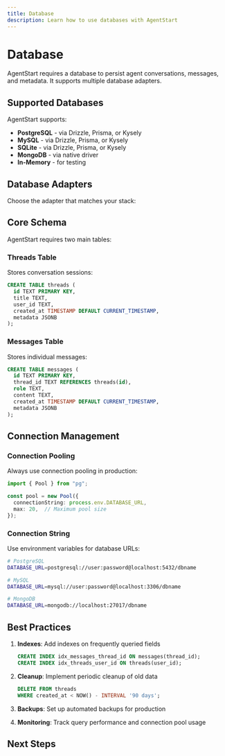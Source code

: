 ```yaml
---
title: Database
description: Learn how to use databases with AgentStart
---
```


# Database

AgentStart requires a database to persist agent conversations, messages, and metadata. It supports multiple database adapters.

## Supported Databases

AgentStart supports:

- **PostgreSQL** - via Drizzle, Prisma, or Kysely
- **MySQL** - via Drizzle, Prisma, or Kysely  
- **SQLite** - via Drizzle, Prisma, or Kysely
- **MongoDB** - via native driver
- **In-Memory** - for testing

## Database Adapters

Choose the adapter that matches your stack:

<Cards>
  <Card title="Drizzle" href="/docs/databases/drizzle" />
  <Card title="Prisma" href="/docs/databases/prisma" />
  <Card title="MongoDB" href="/docs/databases/mongodb" />
</Cards>

## Core Schema

AgentStart requires two main tables:

### Threads Table

Stores conversation sessions:

```sql
CREATE TABLE threads (
  id TEXT PRIMARY KEY,
  title TEXT,
  user_id TEXT,
  created_at TIMESTAMP DEFAULT CURRENT_TIMESTAMP,
  metadata JSONB
);
```

### Messages Table

Stores individual messages:

```sql
CREATE TABLE messages (
  id TEXT PRIMARY KEY,
  thread_id TEXT REFERENCES threads(id),
  role TEXT,
  content TEXT,
  created_at TIMESTAMP DEFAULT CURRENT_TIMESTAMP,
  metadata JSONB
);
```

## Connection Management

### Connection Pooling

Always use connection pooling in production:

```ts
import { Pool } from "pg";

const pool = new Pool({
  connectionString: process.env.DATABASE_URL,
  max: 20,  // Maximum pool size
});
```

### Connection String

Use environment variables for database URLs:

```bash
# PostgreSQL
DATABASE_URL=postgresql://user:password@localhost:5432/dbname

# MySQL
DATABASE_URL=mysql://user:password@localhost:3306/dbname

# MongoDB
DATABASE_URL=mongodb://localhost:27017/dbname
```

## Best Practices

1. **Indexes**: Add indexes on frequently queried fields
   ```sql
   CREATE INDEX idx_messages_thread_id ON messages(thread_id);
   CREATE INDEX idx_threads_user_id ON threads(user_id);
   ```

2. **Cleanup**: Implement periodic cleanup of old data
   ```sql
   DELETE FROM threads 
   WHERE created_at < NOW() - INTERVAL '90 days';
   ```

3. **Backups**: Set up automated backups for production

4. **Monitoring**: Track query performance and connection pool usage

## Next Steps

<Cards>
  <Card title="PostgreSQL" href="/docs/databases/postgresql" />
  <Card title="MySQL" href="/docs/databases/mysql" />
  <Card title="Drizzle Adapter" href="/docs/databases/drizzle" />
</Cards>
